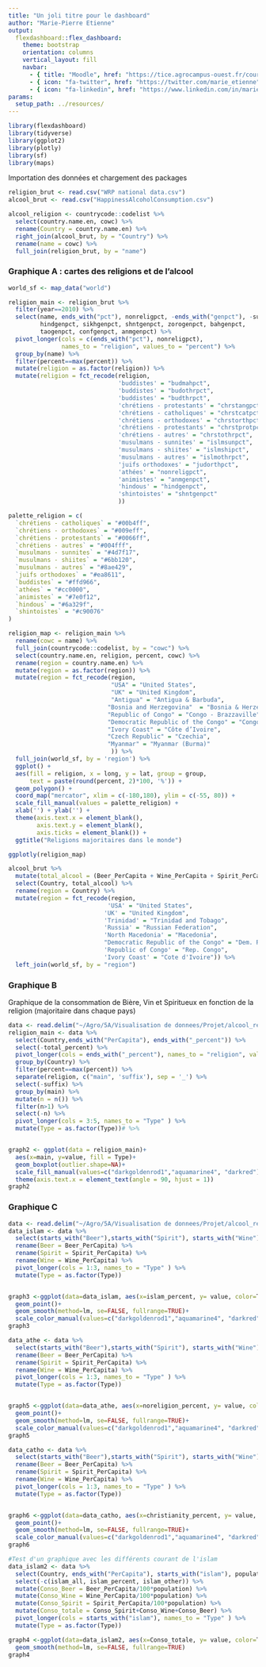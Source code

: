 ```yaml
---
title: "Un joli titre pour le dashboard"
author: "Marie-Pierre Etienne"
output: 
  flexdashboard::flex_dashboard:
    theme: bootstrap
    orientation: columns
    vertical_layout: fill
    navbar:
      - { title: "Moodle", href: "https://tice.agrocampus-ouest.fr/course/view.php?id=6726", align: left }
      - { icon: "fa-twitter", href: "https://twitter.com/marie_etienne", align: right }
      - { icon: "fa-linkedin", href: "https://www.linkedin.com/in/marie-etienne-818a7115/", align: right }
params:
  setup_path: ../resources/
---
```


<style>                     
.navbar {
  background-color:#46ACC8;
  border-color:#46ACC8;
}
.navbar-brand {
color:black!important;
}


</style>   


```r
library(flexdashboard)
library(tidyverse)
library(ggplot2)
library(plotly)
library(sf)
library(maps)
```

Importation des données et chargement des packages

```r
religion_brut <- read.csv("WRP national data.csv")
alcool_brut <- read.csv("HappinessAlcoholConsumption.csv")

alcool_religion <- countrycode::codelist %>% 
  select(country.name.en, cowc) %>% 
  rename(Country = country.name.en) %>% 
  right_join(alcool_brut, by = "Country") %>% 
  rename(name = cowc) %>% 
  full_join(religion_brut, by = "name") 
```



### Graphique A : cartes des religions et de l'alcool

```r
world_sf <- map_data("world")

religion_main <- religion_brut %>% 
  filter(year==2010) %>% 
  select(name, ends_with("pct"), nonreligpct, -ends_with("genpct"), -sumreligpct,
         hindgenpct, sikhgenpct, shntgenpct, zorogenpct, bahgenpct,
         taogenpct, confgenpct, anmgenpct) %>% 
  pivot_longer(cols = c(ends_with("pct"), nonreligpct), 
               names_to = "religion", values_to = "percent") %>% 
  group_by(name) %>% 
  filter(percent==max(percent)) %>% 
  mutate(religion = as.factor(religion)) %>% 
  mutate(religion = fct_recode(religion,
                               'buddistes' = "budmahpct",
                               'buddistes' = "budothrpct",
                               'buddistes' = "budthrpct",
                               'chrétiens - protestants' = "chrstangpct",
                               'chrétiens - catholiques' = "chrstcatpct",
                               'chrétiens - orthodoxes' = "chrstorthpct",
                               'chrétiens - protestants' = "chrstprotpct",
                               'chrétiens - autres' = "chrstothrpct",
                               'musulmans - sunnites' = "islmsunpct",
                               'musulmans - shiites' = "islmshipct",
                               'musulmans - autres' = "islmothrpct",
                               'juifs orthodoxes' = "judorthpct",
                               'athées' = "nonreligpct",
                               'animistes' = "anmgenpct",
                               'hindous' = "hindgenpct",
                               'shintoistes' = "shntgenpct"
                               ))

palette_religion = c(
  `chrétiens - catholiques` = "#00b4ff",
  `chrétiens - orthodoxes` = "#009eff",
  `chrétiens - protestants` = "#0066ff",
  `chrétiens - autres` = "#004fff",
  `musulmans - sunnites` = "#4d7f17",
  `musulmans - shiites` = "#6bb120",
  `musulmans - autres` = "#8ae429",
  `juifs orthodoxes` = "#ea8611",
  `buddistes` = "#ffd966",
  `athées` = "#cc0000",
  `animistes` = "#7e0f12",
  `hindous` = "#6a329f",
  `shintoistes` = "#c90076"
)

religion_map <- religion_main %>%
  rename(cowc = name) %>% 
  full_join(countrycode::codelist, by = "cowc") %>% 
  select(country.name.en, religion, percent, cowc) %>% 
  rename(region = country.name.en) %>% 
  mutate(region = as.factor(region)) %>% 
  mutate(region = fct_recode(region,
                             "USA" = "United States",
                             "UK" = "United Kingdom",
                             "Antigua" = "Antigua & Barbuda",
                            "Bosnia and Herzegovina"  = "Bosnia & Herzegovina",
                            "Republic of Congo" = "Congo - Brazzaville",
                            "Democratic Republic of the Congo" = "Congo - Kinshasa",
                            "Ivory Coast" = "Côte d’Ivoire",
                            "Czech Republic" = "Czechia",
                            "Myanmar" = "Myanmar (Burma)"
                             )) %>% 
  full_join(world_sf, by = 'region') %>% 
  ggplot() +
  aes(fill = religion, x = long, y = lat, group = group,
      text = paste(round(percent, 2)*100, '%')) +
  geom_polygon() +
  coord_map("mercator", xlim = c(-180,180), ylim = c(-55, 80)) +
  scale_fill_manual(values = palette_religion) +
  xlab('') + ylab('') +
  theme(axis.text.x = element_blank(),
        axis.text.y = element_blank(),
        axis.ticks = element_blank()) +
  ggtitle("Religions majoritaires dans le monde") 

ggplotly(religion_map)

alcool_brut %>% 
  mutate(total_alcool = (Beer_PerCapita + Wine_PerCapita + Spirit_PerCapita)/100) %>% 
  select(Country, total_alcool) %>% 
  rename(region = Country) %>% 
  mutate(region = fct_recode(region,
                            'USA' = "United States",
                           'UK' = "United Kingdom",
                           'Trinidad' = "Trinidad and Tobago",
                           'Russia' = "Russian Federation",
                           'North Macedonia' = "Macedonia",
                           "Democratic Republic of the Congo" = "Dem. Rep. Congo",
                           'Republic of Congo' = "Rep. Congo",
                           'Ivory Coast' = "Cote d'Ivoire")) %>% 
  left_join(world_sf, by = "region")


```

### Graphique B
Graphique de la consommation de Bière, Vin et Spiritueux en fonction de la religion (majoritaire dans chaque pays)

```r
data <- read.delim("~/Agro/5A/Visualisation de donnees/Projet/alcool_religion.csv", sep = ";", dec=".")
religion_main <- data %>% 
  select(Country,ends_with("PerCapita"), ends_with("_percent")) %>% 
  select(-total_percent) %>% 
  pivot_longer(cols = ends_with("_percent"), names_to = "religion", values_to = "percent") %>% 
  group_by(Country) %>% 
  filter(percent==max(percent)) %>% 
  separate(religion, c("main", 'suffix'), sep = '_') %>% 
  select(-suffix) %>% 
  group_by(main) %>% 
  mutate(n = n()) %>% 
  filter(n>1) %>% 
  select(-n) %>% 
  pivot_longer(cols = 3:5, names_to = "Type" ) %>%
  mutate(Type = as.factor(Type))# %>% 


graph2 <- ggplot(data = religion_main)+
  aes(x=main, y=value, fill = Type)+
  geom_boxplot(outlier.shape=NA)+
  scale_fill_manual(values=c("darkgoldenrod1","aquamarine4", "darkred")) +
  theme(axis.text.x = element_text(angle = 90, hjust = 1))
graph2 

```

### Graphique C

```r
data <- read.delim("~/Agro/5A/Visualisation de donnees/Projet/alcool_religion.csv", sep = ";", dec=".")
data_islam <- data %>%
  select(starts_with("Beer"),starts_with("Spirit"), starts_with("Wine"), ends_with(("islam_percent"))) %>% 
  rename(Beer = Beer_PerCapita) %>% 
  rename(Spirit = Spirit_PerCapita) %>% 
  rename(Wine = Wine_PerCapita) %>% 
  pivot_longer(cols = 1:3, names_to = "Type" ) %>%
  mutate(Type = as.factor(Type))


graph3 <-ggplot(data=data_islam, aes(x=islam_percent, y= value, color=Type)) +
  geom_point()+
  geom_smooth(method=lm, se=FALSE, fullrange=TRUE)+
  scale_color_manual(values=c("darkgoldenrod1","aquamarine4", "darkred"))
graph3

data_athe <- data %>%
  select(starts_with("Beer"),starts_with("Spirit"), starts_with("Wine"), ends_with(("noreligion_percent"))) %>% 
  rename(Beer = Beer_PerCapita) %>% 
  rename(Spirit = Spirit_PerCapita) %>% 
  rename(Wine = Wine_PerCapita) %>% 
  pivot_longer(cols = 1:3, names_to = "Type" ) %>%
  mutate(Type = as.factor(Type))


graph5 <-ggplot(data=data_athe, aes(x=noreligion_percent, y= value, color=Type)) +
  geom_point()+
  geom_smooth(method=lm, se=FALSE, fullrange=TRUE)+
  scale_color_manual(values=c("darkgoldenrod1","aquamarine4", "darkred"))
graph5

data_catho <- data %>%
  select(starts_with("Beer"),starts_with("Spirit"), starts_with("Wine"), ends_with(("christianity_percent"))) %>% 
  rename(Beer = Beer_PerCapita) %>% 
  rename(Spirit = Spirit_PerCapita) %>% 
  rename(Wine = Wine_PerCapita) %>% 
  pivot_longer(cols = 1:3, names_to = "Type" ) %>%
  mutate(Type = as.factor(Type))


graph6 <-ggplot(data=data_catho, aes(x=christianity_percent, y= value, color=Type)) +
  geom_point()+
  geom_smooth(method=lm, se=FALSE, fullrange=TRUE)+
  scale_color_manual(values=c("darkgoldenrod1","aquamarine4", "darkred"))
graph6

#Test d'un graphique avec les différents courant de l'islam
data_islam2 <- data %>% 
  select(Country, ends_with("PerCapita"), starts_with("islam"), population)%>%
  select(-c(islam_all, islam_percent, islam_other)) %>% 
  mutate(Conso_Beer = Beer_PerCapita/100*population) %>% 
  mutate(Conso_Wine = Wine_PerCapita/100*population) %>% 
  mutate(Conso_Spirit = Spirit_PerCapita/100*population) %>% 
  mutate(Conso_totale = Conso_Spirit+Conso_Wine+Conso_Beer) %>% 
  pivot_longer(cols = starts_with("islam"), names_to = "Type" ) %>%
  mutate(Type = as.factor(Type))

graph4 <-ggplot(data=data_islam2, aes(x=Conso_totale, y= value, color=Type)) +
  geom_smooth(method=lm, se=FALSE, fullrange=TRUE)
graph4 
```


<!-- Column {data-width=650} -->
<!-- ----------------------------------------------------------------------- -->

<!-- ### An easy solution for dashboard -->

<!-- ```{r, echo = TRUE} -->
<!-- #install.package('flexdasboard') -->
<!-- #rmarkdown::draft("dashboard.Rmd", template = "flex_dashboard", package = "flexdashboard") -->
<!-- ``` -->

<!-- The [flexdashboard website](https://rmarkdown.rstudio.com/flexdashboard/index.html) provides multiple advanced examples. -->

<!-- ### Some static graph -->

<!-- ```{r data, eval = TRUE, echo = FALSE, results='hide', message = FALSE, warning=FALSE} -->
<!-- n <- 100 -->
<!-- dta <- tibble(size = round(rnorm(n, mean = 0, sd =10),2),  -->
<!--            color = sample(x= c('Blue', 'Yellow'), size = n, replace = TRUE)) -->

<!-- ``` -->


<!-- ```{r graph_static,  echo = FALSE,  message = FALSE, warning=FALSE} -->
<!-- p1 <- dta %>% ggplot() + -->
<!--   aes(x=color, y = size) + -->
<!--   geom_boxplot(aes(fill= color)) -->
<!-- p1 -->
<!-- ``` -->

<!-- Column {.tabset .tabset-fade} -->
<!-- ----------------------------------------------------------------------- -->


<!-- ### Some dynamic maps -->

<!-- ```{r  ggplotly, echo = TRUE,  eval = TRUE,  message = FALSE, warning=FALSE} -->
<!-- plotly::ggplotly(p1) -->
<!-- ``` -->



<!-- ### Chart C -->

<!-- ```{r} -->

<!-- ``` -->

